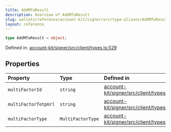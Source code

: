 ```yaml
---
title: AddMfaResult
description: Overview of AddMfaResult
slug: wallets/reference/account-kit/signer/src/type-aliases/AddMfaResult
layout: reference
---
```


```ts
type AddMfaResult = object;
```

Defined in: [account-kit/signer/src/client/types.ts:529](https://github.com/alchemyplatform/aa-sdk/blob/49e74eee8606f480b200b4612d00d950da8a8742/account-kit/signer/src/client/types.ts#L529)

## Properties

| Property                                           | Type              | Defined in                                                                                                                                                                        |
| :------------------------------------------------- | :---------------- | :-------------------------------------------------------------------------------------------------------------------------------------------------------------------------------- |
| <a id="multifactorid" /> `multiFactorId`           | `string`          | [account-kit/signer/src/client/types.ts:531](https://github.com/alchemyplatform/aa-sdk/blob/49e74eee8606f480b200b4612d00d950da8a8742/account-kit/signer/src/client/types.ts#L531) |
| <a id="multifactortotpurl" /> `multiFactorTotpUrl` | `string`          | [account-kit/signer/src/client/types.ts:532](https://github.com/alchemyplatform/aa-sdk/blob/49e74eee8606f480b200b4612d00d950da8a8742/account-kit/signer/src/client/types.ts#L532) |
| <a id="multifactortype" /> `multiFactorType`       | `MultiFactorType` | [account-kit/signer/src/client/types.ts:530](https://github.com/alchemyplatform/aa-sdk/blob/49e74eee8606f480b200b4612d00d950da8a8742/account-kit/signer/src/client/types.ts#L530) |
